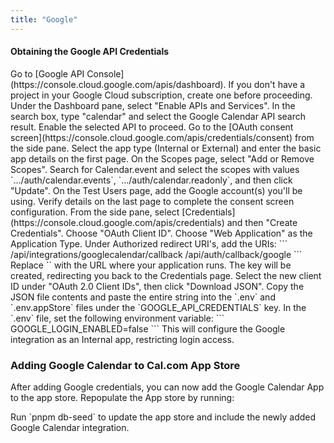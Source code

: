 ```yaml
---
title: "Google"
---
```


#### Obtaining the Google API Credentials

<Steps>
    <Step title="Open Google API Console">
        Go to [Google API Console](https://console.cloud.google.com/apis/dashboard). If you don't have a project in your Google Cloud subscription, create one before proceeding. Under the Dashboard pane, select "Enable APIs and Services".
    </Step>
    <Step title="Search for the Google Calendar API">
        In the search box, type "calendar" and select the Google Calendar API search result.
    </Step>
    <Step title="Enable the Google Calendar API">
        Enable the selected API to proceed.
    </Step>
    <Step title="Configure the OAuth Consent Screen">
        Go to the [OAuth consent screen](https://console.cloud.google.com/apis/credentials/consent) from the side pane. Select the app type (Internal or External) and enter the basic app details on the first page.
    </Step>
    <Step title="Add Calendar Scopes">
        On the Scopes page, select "Add or Remove Scopes". Search for Calendar.event and select the scopes with values `.../auth/calendar.events`, `.../auth/calendar.readonly`, and then click "Update".
    </Step>
    <Step title="Add Test Users">
        On the Test Users page, add the Google account(s) you'll be using. Verify details on the last page to complete the consent screen configuration.
    </Step>
    <Step title="Create OAuth Credentials">
        From the side pane, select [Credentials](https://console.cloud.google.com/apis/credentials) and then "Create Credentials". Choose "OAuth Client ID".
    </Step>
    <Step title="Select Web Application as the Application Type">
        Choose "Web Application" as the Application Type.
    </Step>
    <Step title="Add Authorized Redirect URIs">
        Under Authorized redirect URI's, add the URIs:
        ```
        <Cal.com URL>/api/integrations/googlecalendar/callback
        <Cal.com URL>/api/auth/callback/google
        ```
        Replace `<Cal.com URL>` with the URL where your application runs.
    </Step>
    <Step title="Download the OAuth Client ID JSON">
        The key will be created, redirecting you back to the Credentials page. Select the new client ID under "OAuth 2.0 Client IDs", then click "Download JSON". Copy the JSON file contents and paste the entire string into the `.env` and `.env.appStore` files under the `GOOGLE_API_CREDENTIALS` key.
    </Step>
    <Step title="Set the Google Integration as Internal">
        In the `.env` file, set the following environment variable:
        ```
        GOOGLE_LOGIN_ENABLED=false
        ```
        This will configure the Google integration as an Internal app, restricting login access.
    </Step>
</Steps>

### **Adding Google Calendar to Cal.com App Store**

After adding Google credentials, you can now add the Google Calendar App to the app store. Repopulate the App store by running:

<Step title="Repopulate App Store">
  Run `pnpm db-seed` to update the app store and include the newly added Google Calendar integration.
</Step>
